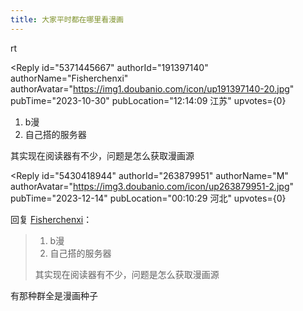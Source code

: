 ```yaml
---
title: 大家平时都在哪里看漫画
---
```



<Forum groupName="ACG泛二次元讨论组" groupUrl="https://www.douban.com/group/740071/" archivedAt="2025-05-16T14:22:58.257Z">
  <Post
    id="296391199"
    title="大家平时都在哪里看漫画"
    url="https://www.douban.com/group/topic/296391199/?_spm_id=MjAwMDkxMzM3"
    pubTime="2024-03-10"
    highlightUserId="191397140"
  >
rt

<Reply
  id="5371445667"
  authorId="191397140"
  authorName="Fisherchenxi"
  authorAvatar="https://img1.doubanio.com/icon/up191397140-20.jpg"
  pubTime="2023-10-30"
  pubLocation="12:14:09 江苏"
  upvotes={0}
>
1.  b漫
2.  自己搭的服务器

其实现在阅读器有不少，问题是怎么获取漫画源
</Reply>

<Reply
  id="5430418944"
  authorId="263879951"
  authorName="M"
  authorAvatar="https://img3.doubanio.com/icon/up263879951-2.jpg"
  pubTime="2023-12-14"
  pubLocation="00:10:29 河北"
  upvotes={0}
>
回复 [Fisherchenxi](https://www.douban.com/people/191397140/)：
 > 1.  b漫
> 2.  自己搭的服务器
> 
> 其实现在阅读器有不少，问题是怎么获取漫画源

有那种群全是漫画种子
</Reply>
  </Post>
</Forum>
